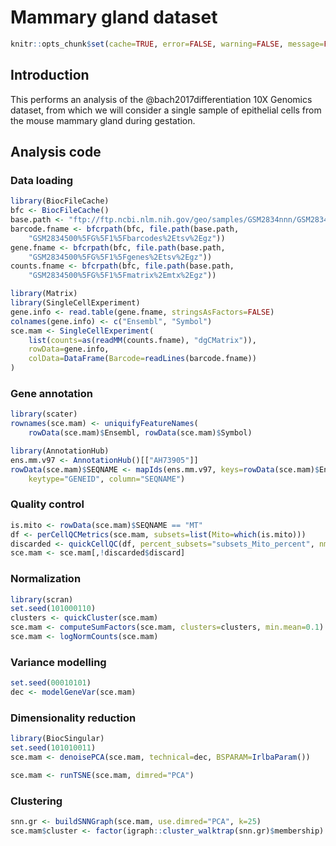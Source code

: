 # Mammary gland dataset

```r
knitr::opts_chunk$set(cache=TRUE, error=FALSE, warning=FALSE, message=FALSE)
```

## Introduction

This performs an analysis of the @bach2017differentiation 10X Genomics dataset,
from which we will consider a single sample of epithelial cells from the mouse mammary gland during gestation.

## Analysis code

### Data loading

```r
library(BiocFileCache)
bfc <- BiocFileCache()
base.path <- "ftp://ftp.ncbi.nlm.nih.gov/geo/samples/GSM2834nnn/GSM2834500/suppl"
barcode.fname <- bfcrpath(bfc, file.path(base.path, 
    "GSM2834500%5FG%5F1%5Fbarcodes%2Etsv%2Egz"))
gene.fname <- bfcrpath(bfc, file.path(base.path,
    "GSM2834500%5FG%5F1%5Fgenes%2Etsv%2Egz"))
counts.fname <- bfcrpath(bfc, file.path(base.path,
    "GSM2834500%5FG%5F1%5Fmatrix%2Emtx%2Egz"))

library(Matrix)
library(SingleCellExperiment)
gene.info <- read.table(gene.fname, stringsAsFactors=FALSE)
colnames(gene.info) <- c("Ensembl", "Symbol")
sce.mam <- SingleCellExperiment(
    list(counts=as(readMM(counts.fname), "dgCMatrix")), 
    rowData=gene.info, 
    colData=DataFrame(Barcode=readLines(barcode.fname))
)
```

### Gene annotation

```r
library(scater)
rownames(sce.mam) <- uniquifyFeatureNames(
    rowData(sce.mam)$Ensembl, rowData(sce.mam)$Symbol)

library(AnnotationHub)
ens.mm.v97 <- AnnotationHub()[["AH73905"]]
rowData(sce.mam)$SEQNAME <- mapIds(ens.mm.v97, keys=rowData(sce.mam)$Ensembl,
    keytype="GENEID", column="SEQNAME")
```

### Quality control

```r
is.mito <- rowData(sce.mam)$SEQNAME == "MT"
df <- perCellQCMetrics(sce.mam, subsets=list(Mito=which(is.mito)))
discarded <- quickCellQC(df, percent_subsets="subsets_Mito_percent", nmads=3)
sce.mam <- sce.mam[,!discarded$discard]
```

### Normalization 

```r
library(scran)
set.seed(101000110)
clusters <- quickCluster(sce.mam)
sce.mam <- computeSumFactors(sce.mam, clusters=clusters, min.mean=0.1) 
sce.mam <- logNormCounts(sce.mam)
```

### Variance modelling

```r
set.seed(00010101)
dec <- modelGeneVar(sce.mam)
```

### Dimensionality reduction

```r
library(BiocSingular)
set.seed(101010011)
sce.mam <- denoisePCA(sce.mam, technical=dec, BSPARAM=IrlbaParam())

sce.mam <- runTSNE(sce.mam, dimred="PCA")
```

### Clustering 

```r
snn.gr <- buildSNNGraph(sce.mam, use.dimred="PCA", k=25)
sce.mam$cluster <- factor(igraph::cluster_walktrap(snn.gr)$membership)
```
